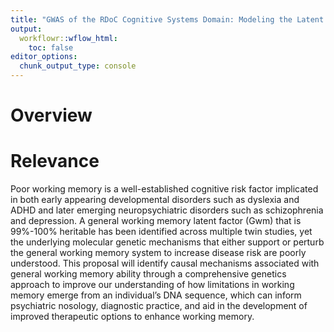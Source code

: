 ```yaml
---
title: "GWAS of the RDoC Cognitive Systems Domain: Modeling the Latent Genetic Architecture of Working Memory"
output:
  workflowr::wflow_html:
    toc: false
editor_options:
  chunk_output_type: console
---
```


# Overview

# Relevance

Poor working memory is a well-established cognitive risk factor implicated in both early appearing developmental disorders such as dyslexia and ADHD and later emerging neuropsychiatric disorders such as schizophrenia and depression.
A general working memory latent factor (Gwm) that is 99%-100% heritable has been identified across multiple twin studies, yet the underlying molecular genetic mechanisms that either support or perturb the general working memory system to increase disease risk are poorly understood.
This proposal will identify causal mechanisms associated with general working memory ability through a comprehensive genetics approach to improve our understanding of how limitations in working memory emerge from an individual's DNA sequence, which can inform psychiatric nosology, diagnostic practice, and aid in the development of improved therapeutic options to enhance working memory.
